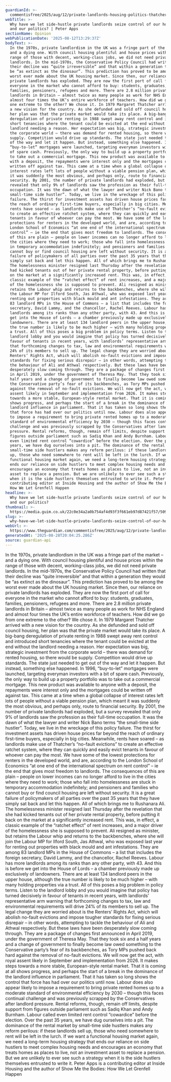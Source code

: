```yaml
---
guardianId: >-
  commentisfree/2025/aug/12/private-landlords-housing-politics-thatcherite-policy
webTitle: >-
  Why have we let side-hustle private landlords seize control of our housing –
  and our politics? | Peter Apps
sectionName: Opinion
webPublicationDate: '2025-08-12T13:29:37Z'
bodyText: >-
  In the 1970s, private landlordism in the UK was a fringe part of the market –
  and a dying one. With council housing plentiful and house prices within the
  range of those with decent, working-class jobs, we did not need private
  landlords. In the mid-1970s, the Conservative Policy Council had written that
  their decline was “quite irreversible” and that within a generation they would
  be “as extinct as the dinosaur”. This prediction has proved to be among the
  worst ever made about the UK housing market. Since then, our reliance on
  private landlords has exploded. They are now the first port of call for
  everyone in the market who cannot afford to buy: students, graduates,
  families, pensioners, refugees and more. There are 2.8 million private
  landlords in Britain – almost twice as many people as work for NHS England and
  almost four times the UK’s entire workforce of teachers. How did we go from
  one extreme to the other? We chose it. In 1979 Margaret Thatcher arrived with
  a new vision for the country. As she defunded and sold off council housing,
  her plan was that the private market would take its place. A big-bang
  deregulation of private renting in 1988 swept away rent control and introduced
  short tenancies where the tenant could be evicted at the end without the
  landlord needing a reason. Her expectation was big, strategic investment from
  the corporate world – there was demand for rented housing, so there would be
  supply. Competition would drive up standards. The state just needed to get out
  of the way and let it happen. But instead, something else happened. In 1996,
  “buy-to-let” mortgages were launched, targeting everyman investors with a bit
  of spare cash. Previously, the only way to build up a property portfolio was
  to take out a commercial mortgage. This new product was available to anyone
  with a deposit, the repayments were interest only and the mortgages could be
  written off against tax. This came at a time when a global collapse of
  interest rates left lots of people without a viable pension plan, which meant
  it was suddenly the most obvious, and perhaps only, route to financial
  security. By 2001, the number of private landlords had exploded, but a survey
  revealed that only 9% of landlords saw the profession as their full-time
  occupation. It was the dawn of what the lawyer and writer Nick Bano terms “the
  small-time side hustler”. Today, we live in the wreckage of this policy
  failure. The thirst for investment assets has driven house prices far beyond
  the reach of ordinary first-time buyers, especially in big cities. Meanwhile,
  rents have soared – as landlords make use of Thatcher’s “no-fault evictions”
  to create an effective ratchet system, where they can quickly and easily evict
  tenants in favour of whoever can pay the most. We have some of the lowest
  protections for renters in the developed world, and are, according to the
  London School of Economics “at one end of the international spectrum on rent
  control” – ie the end that gives most freedom to landlords. The consequences
  of this are plain – people on lower incomes can no longer afford to live in
  the cities where they need to work; those who fall into homelessness are stuck
  in temporary accommodation indefinitely; and pensioners and families who
  cannot buy or find council housing are left without security. It is a great
  failure of policymakers of all parties over the past 35 years that they have
  simply sat back and let this happen. All of which brings me to Rushanara Ali.
  The homelessness minister resigned last Thursday after the revelation that she
  had kicked tenants out of her private rental property, before putting it back
  on the market at a significantly increased rent. This was, in effect, a
  classic example of the “ratchet effect” of rent increases, and a major driver
  of the homelessness she is supposed to prevent. Ali resigned as minister, but
  retains the Labour whip and returns to the backbenches, where she will join
  the Labour MP for Ilford South, Jas Athwal, who was exposed last year for
  renting out properties with black mould and ant infestations. They are among
  83 landlord MPs in the House of Commons – a list that includes the foreign
  secretary, David Lammy, and the chancellor, Rachel Reeves. Labour has more
  landlords among its ranks than any other party, with 43. And this is before we
  get into the House of Lords – a chamber previously made up exclusively of
  landowners. There are at least 134 landlord peers in the upper house, although
  the true number is likely to be much higher – with many holding properties via
  a trust. All of this poses a big problem in policy terms. Listen to the
  landlord lobby and you would imagine that policy has turned decisively in
  favour of tenants in recent years, with landlords’ representative arm warning
  that forthcoming changes to tax, law and environmental requirements will drive
  24% of its members to sell up. The legal change they are worried about is the
  Renters’ Rights Act, which will abolish no-fault evictions and impose tougher
  standards for fixing serious disrepair – in other words, attempting to tackle
  the behaviour of Ali and Athwal respectively. But these laws have been
  desperately slow coming through. They are a package of changes first announced
  in April 2019, under the government of Theresa May. That they took six and a
  half years and a change of government to finally become law owed something to
  the Conservative party’s fear of its backbenches, as Tory MPs pushed back hard
  against the removal of no-fault evictions. We will now get the act, with royal
  assent likely in September and implementation from 2026. It makes steps
  towards a more stable, European-style rental market. That it is coming at all
  shows progress, and perhaps the start of a break in the dominance of the
  landlord influence in parliament. That it has taken so long shows the control
  that force has had over our politics until now. Labour does also appear likely
  to impose a requirement to bring private rented homes up to a moderate
  standard of environmental efficiency by 2030 – though this faces continual
  challenge and was previously scrapped by the Conservatives after landlord
  pressure. Rental reforms, though, remain off limits, despite support from
  figures outside parliament such as Sadiq Khan and Andy Burnham. Labour called
  even limited rent control “cowardice” before the election. Over the past 35
  years, we have dug ourselves into a pit. The dominance of the rental market by
  small-time side hustlers makes any reform perilous: if these landlords sell
  up, those who need somewhere to rent will be left in the lurch. If we want a
  functional housing market again, we need a long-term housing strategy that
  ends our reliance on side hustlers to meet complex housing needs and
  encourages an economy that treats homes as places to live, not an investment
  asset to replace a pension. But we are unlikely to ever see such a strategy
  when it is the side hustlers themselves entrusted to write it. Peter Apps is a
  contributing editor at Inside Housing and the author of Show Me the Bodies:
  How We Let Grenfell Happen
headline: >-
  Why have we let side-hustle private landlords seize control of our housing –
  and our politics?
thumbnail: >-
  https://media.guim.co.uk/22c0e34a2a0b754af4d93f3f661eb97d87421f57/509_0_4080_3264/500.jpg
slug: >-
  why-have-we-let-side-hustle-private-landlords-seize-control-of-our-housing-and-our-politics-or-peter-apps
webUrl: >-
  https://www.theguardian.com/commentisfree/2025/aug/12/private-landlords-housing-politics-thatcherite-policy
generatedAt: '2025-08-28T20:04:25.286Z'
source: guardian-api
---
```

In the 1970s, private landlordism in the UK was a fringe part of the market – and a dying one. With council housing plentiful and house prices within the range of those with decent, working-class jobs, we did not need private landlords. In the mid-1970s, the Conservative Policy Council had written that their decline was “quite irreversible” and that within a generation they would be “as extinct as the dinosaur”. This prediction has proved to be among the worst ever made about the UK housing market. Since then, our reliance on private landlords has exploded. They are now the first port of call for everyone in the market who cannot afford to buy: students, graduates, families, pensioners, refugees and more. There are 2.8 million private landlords in Britain – almost twice as many people as work for NHS England and almost four times the UK’s entire workforce of teachers. How did we go from one extreme to the other? We chose it. In 1979 Margaret Thatcher arrived with a new vision for the country. As she defunded and sold off council housing, her plan was that the private market would take its place. A big-bang deregulation of private renting in 1988 swept away rent control and introduced short tenancies where the tenant could be evicted at the end without the landlord needing a reason. Her expectation was big, strategic investment from the corporate world – there was demand for rented housing, so there would be supply. Competition would drive up standards. The state just needed to get out of the way and let it happen. But instead, something else happened. In 1996, “buy-to-let” mortgages were launched, targeting everyman investors with a bit of spare cash. Previously, the only way to build up a property portfolio was to take out a commercial mortgage. This new product was available to anyone with a deposit, the repayments were interest only and the mortgages could be written off against tax. This came at a time when a global collapse of interest rates left lots of people without a viable pension plan, which meant it was suddenly the most obvious, and perhaps only, route to financial security. By 2001, the number of private landlords had exploded, but a survey revealed that only 9% of landlords saw the profession as their full-time occupation. It was the dawn of what the lawyer and writer Nick Bano terms “the small-time side hustler”. Today, we live in the wreckage of this policy failure. The thirst for investment assets has driven house prices far beyond the reach of ordinary first-time buyers, especially in big cities. Meanwhile, rents have soared – as landlords make use of Thatcher’s “no-fault evictions” to create an effective ratchet system, where they can quickly and easily evict tenants in favour of whoever can pay the most. We have some of the lowest protections for renters in the developed world, and are, according to the London School of Economics “at one end of the international spectrum on rent control” – ie the end that gives most freedom to landlords. The consequences of this are plain – people on lower incomes can no longer afford to live in the cities where they need to work; those who fall into homelessness are stuck in temporary accommodation indefinitely; and pensioners and families who cannot buy or find council housing are left without security. It is a great failure of policymakers of all parties over the past 35 years that they have simply sat back and let this happen. All of which brings me to Rushanara Ali. The homelessness minister resigned last Thursday after the revelation that she had kicked tenants out of her private rental property, before putting it back on the market at a significantly increased rent. This was, in effect, a classic example of the “ratchet effect” of rent increases, and a major driver of the homelessness she is supposed to prevent. Ali resigned as minister, but retains the Labour whip and returns to the backbenches, where she will join the Labour MP for Ilford South, Jas Athwal, who was exposed last year for renting out properties with black mould and ant infestations. They are among 83 landlord MPs in the House of Commons – a list that includes the foreign secretary, David Lammy, and the chancellor, Rachel Reeves. Labour has more landlords among its ranks than any other party, with 43. And this is before we get into the House of Lords – a chamber previously made up exclusively of landowners. There are at least 134 landlord peers in the upper house, although the true number is likely to be much higher – with many holding properties via a trust. All of this poses a big problem in policy terms. Listen to the landlord lobby and you would imagine that policy has turned decisively in favour of tenants in recent years, with landlords’ representative arm warning that forthcoming changes to tax, law and environmental requirements will drive 24% of its members to sell up. The legal change they are worried about is the Renters’ Rights Act, which will abolish no-fault evictions and impose tougher standards for fixing serious disrepair – in other words, attempting to tackle the behaviour of Ali and Athwal respectively. But these laws have been desperately slow coming through. They are a package of changes first announced in April 2019, under the government of Theresa May. That they took six and a half years and a change of government to finally become law owed something to the Conservative party’s fear of its backbenches, as Tory MPs pushed back hard against the removal of no-fault evictions. We will now get the act, with royal assent likely in September and implementation from 2026. It makes steps towards a more stable, European-style rental market. That it is coming at all shows progress, and perhaps the start of a break in the dominance of the landlord influence in parliament. That it has taken so long shows the control that force has had over our politics until now. Labour does also appear likely to impose a requirement to bring private rented homes up to a moderate standard of environmental efficiency by 2030 – though this faces continual challenge and was previously scrapped by the Conservatives after landlord pressure. Rental reforms, though, remain off limits, despite support from figures outside parliament such as Sadiq Khan and Andy Burnham. Labour called even limited rent control “cowardice” before the election. Over the past 35 years, we have dug ourselves into a pit. The dominance of the rental market by small-time side hustlers makes any reform perilous: if these landlords sell up, those who need somewhere to rent will be left in the lurch. If we want a functional housing market again, we need a long-term housing strategy that ends our reliance on side hustlers to meet complex housing needs and encourages an economy that treats homes as places to live, not an investment asset to replace a pension. But we are unlikely to ever see such a strategy when it is the side hustlers themselves entrusted to write it. Peter Apps is a contributing editor at Inside Housing and the author of Show Me the Bodies: How We Let Grenfell Happen
